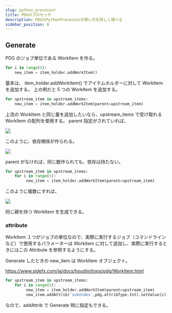 ```yaml
---
slug: python_processor
title: PDGのプロセッサ
description: PDGのPythonProcessorの使い方を詳しく調べる
sidebar_position: 0
---
```


## Generate

PDG のジョブ単位である WorkItem を作る。

```python
for i in range(5):
    new_item = item_holder.addWorkItem()
```

基本は、 item_holder.addWorkItem() でアイテムホルダーに対して WorkItem を追加する。
上の例だと 5 つの WorkItem を追加する。

```python
for upstream_item in upstream_items:
    new_item = item_holder.addWorkItem(parent=upstream_item)
```

上流の WorkItem と同じ量を追加したいなら、upstream_items で受け取れる WorkItem の配列を使用する。
parent 指定がされていれば、

![](https://gyazo.com/86580dd1d92be4e63eadcd1a87cdfbb4.png)

このように、依存関係が作られる。

![](https://gyazo.com/2ef0be8593e99b8d25ee22bd1cff971d.png)

parent がなければ、同じ数作られても、依存は持たない。

```python
for upstream_item in upstream_items:
    for i in range(5):
         new_item = item_holder.addWorkItem(parent=upstream_item)
```

このように複数にすれば、

![](https://gyazo.com/dc67f95b925892ca5e04378f8ff1c215.png)

同じ親を持つ WorkItem を生成できる。

### attribute

WorkItem １つがジョブの単位なので、実際に実行するジョブ（コマンドラインなど）で使用するパラメーターは Workitem に対して追加し、実際に実行するときにはこの Attribute を参照するようにする。

Generate したときの new_item は WorkItem オブジェクト。

https://www.sidefx.com/ja/docs/houdini/tops/pdg/WorkItem.html

```python
for upstream_item in upstream_items:
    for i in range(5):
         new_item = item_holder.addWorkItem(parent=upstream_item)
         new_item.addAttrib('subIndex',pdg.attribType.Int).setValue(i)
```

なので、addAttrib で Generate 時に指定もできる。

